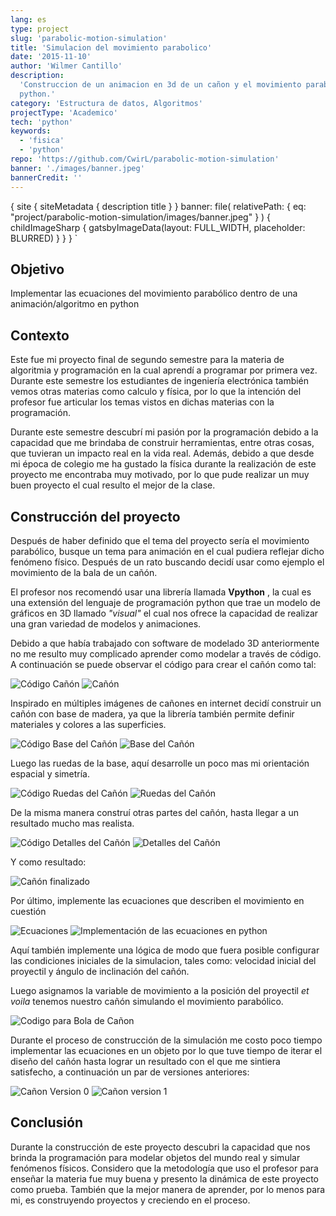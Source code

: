 ```yaml
---
lang: es
type: project
slug: 'parabolic-motion-simulation'
title: 'Simulacion del movimiento parabolico'
date: '2015-11-10'
author: 'Wilmer Cantillo'
description:
  'Construccion de un animacion en 3d de un cañon y el movimiento parabalico en
  python.'
category: 'Estructura de datos, Algoritmos'
projectType: 'Academico'
tech: 'python'
keywords:
  - 'fisica'
  - 'python'
repo: 'https://github.com/CwirL/parabolic-motion-simulation'
banner: './images/banner.jpeg'
bannerCredit: ''
---
```


  {
    site {
      siteMetadata {
        description
        title
      }
    }
    banner: file(
      relativePath: {
        eq: "project/parabolic-motion-simulation/images/banner.jpeg"
      }
    ) {
      childImageSharp {
        gatsbyImageData(layout: FULL_WIDTH, placeholder: BLURRED)
      }
    }
  }
`

## Objetivo

Implementar las ecuaciones del movimiento parabólico dentro de una
animación/algoritmo en python

## Contexto

Este fue mi proyecto final de segundo semestre para la materia de algoritmia y
programación en la cual aprendí a programar por primera vez. Durante este
semestre los estudiantes de ingeniería electrónica también vemos otras materias
como calculo y física, por lo que la intención del profesor fue articular los
temas vistos en dichas materias con la programación.

Durante este semestre descubrí mi pasión por la programación debido a la
capacidad que me brindaba de construir herramientas, entre otras cosas, que
tuvieran un impacto real en la vida real. Además, debido a que desde mi época de
colegio me ha gustado la física durante la realización de este proyecto me
encontraba muy motivado, por lo que pude realizar un muy buen proyecto el cual
resulto el mejor de la clase.

## Construcción del proyecto

Después de haber definido que el tema del proyecto sería el movimiento
parabólico, busque un tema para animación en el cual pudiera reflejar dicho
fenómeno físico. Después de un rato buscando decidí usar como ejemplo el
movimiento de la bala de un cañón.

El profesor nos recomendó usar una librería llamada **Vpython** , la cual es una
extensión del lenguaje de programación python que trae un modelo de gráficos en
3D llamado _"visual"_ el cual nos ofrece la capacidad de realizar una gran
variedad de modelos y animaciones.

Debido a que había trabajado con software de modelado 3D anteriormente no me
resulto muy complicado aprender como modelar a través de código. A continuación
se puede observar el código para crear el cañón como tal:

![Código Cañón](./images/canon_code.png) ![Cañón](./images/canon.png)

Inspirado en múltiples imágenes de cañones en internet decidí construir un cañón
con base de madera, ya que la librería también permite definir materiales y
colores a las superficies.

![Código Base del Cañón](./images/base_code.png)
![Base del Cañón](./images/base.png)

Luego las ruedas de la base, aquí desarrolle un poco mas mi orientación espacial
y simetría.

![Código Ruedas del Cañón](./images/wheels_code.png)
![Ruedas del Cañón](./images/wheels.png)

De la misma manera construí otras partes del cañón, hasta llegar a un resultado
mucho mas realista.

![Código Detalles del Cañón](./images/details_code.png)
![Detalles del Cañón](./images/details.png)

Y como resultado:

![Cañón finalizado](./images/final_canon.png)

Por último, implemente las ecuaciones que describen el movimiento en cuestión

![Ecuaciones](./images/motion_equations.png)
![Implementación de las ecuaciones en python](./images/motion_code.png)

Aquí también implemente una lógica de modo que fuera posible configurar las
condiciones iniciales de la simulacion, tales como: velocidad inicial del
proyectil y ángulo de inclinación del cañón.

Luego asignamos la variable de movimiento a la posición del proyectil _et voila_
tenemos nuestro cañón simulando el movimiento parabólico.

![Codigo para Bola de Cañon](./images/ball_code.png)

Durante el proceso de construcción de la simulación me costo poco tiempo
implementar las ecuaciones en un objeto por lo que tuve tiempo de iterar el
diseño del cañón hasta lograr un resultado con el que me sintiera satisfecho, a
continuación un par de versiones anteriores:

![Cañon Version 0](./images/version0.png)
![Cañon version 1](./images/version1.png)

## Conclusión

Durante la construcción de este proyecto descubri la capacidad que nos brinda la
programación para modelar objetos del mundo real y simular fenómenos físicos.
Considero que la metodología que uso el profesor para enseñar la materia fue muy
buena y presento la dinámica de este proyecto como prueba. También que la mejor
manera de aprender, por lo menos para mi, es construyendo proyectos y creciendo
en el proceso.
